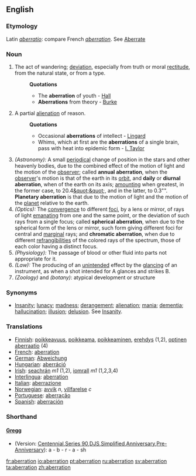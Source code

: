 ==English==
===Etymology===
Latin ''[[aberratio]]'': compare French ''[[aberration]]''. See [[Aberrate]]
===Noun===
#The act of wandering; [[deviation]], especially from truth or moral [[rectitude]], from the natural state, or from a type.
#:'''Quotations'''
#:*The '''aberration''' of youth - [[Hall]]
#:*'''Aberrations''' from theory - [[Burke]]
#A partial [[alienation]] of reason.
#:'''Quotations'''
#:*Occasional '''aberrations''' of intellect - [[Lingard]]
#:*Whims, which at first are the '''aberrations''' of a single brain, pass with heat into epidemic form - [[I. Taylor]]
#''(Astronomy):'' A small [[periodical]] change of position in the stars and other heavenly bodies, due to the combined effect of the motion of light and the motion of the [[observer]]; called '''annual aberration''', when the [[observer]]'s motion is that of the earth in its [[orbit]], and '''daily''' or '''diurnal aberration''', when of the earth on its axis; [[amounting]] when greatest, in the former case, to 20.4[[&quot;&quot]];, and in the latter, to 0.3&quot;&quot;. '''Planetary aberration''' is that due to the motion of light and the motion of the [[planet]] relative to the earth.
#''(Optics):'' The [[convergence]] to different [[focus|foci]], by a lens or mirror, of rays of light [[emanating]] from one and the same point, or the deviation of such rays from a single focus; called '''spherical aberration''', when due to the spherical form of the lens or mirror, such form giving different foci for central and [[marginal]] rays; and '''chromatic aberration''', when due to different [[refrangibilities]] of the colored rays of the spectrum, those of each color having a distinct focus.
#''(Physiology):'' The passage of blood or other fluid into parts not appropriate for it.
#''(Law):'' The producing of an [[unintended]] effect by the [[glancing]] of an instrument, as when a shot intended for A glances and strikes B.
#''(Zoology)'' and ''(botany)'': atypical development or structure

===Synonyms===
*[[Insanity]]; [[lunacy]]; [[madness]]; [[derangement]]; [[alienation]]; [[mania]]; [[dementia]]; [[hallucination]]; [[illusion]]; [[delusion]]. See [[Insanity]].

===Translations===
*[[Finnish]]: [[poikkeavuus]], [[poikkeama]], [[poikkeaminen]], [[erehdys]] (1,2), [[optinen aberraatio]] (4)
*[[French]]: [[aberration]]
*[[German]]: [[Abweichung]]
*[[Hungarian]]: [[aberráció]]
*[[Irish]]: [[seachrán]] ''m1'' (1,2), [[iomrall]] ''m1'' (1,2,3,4)
*[[Interlingua]]: [[aberration]]
*[[Italian]]: [[aberrazione]]
*[[Norwegian]]: [[avvik]] ''n'', [[villfarelse]] ''c''
*[[Portuguese]]: [[aberração]]
*[[Spanish]]: [[aberración]]

===Shorthand===
====[http://en.wikipedia.org/wiki/Gregg_Shorthand Gregg]====
* (Version: [http://en.wikipedia.org/wiki/Gregg_Shorthand#Centennial_Gregg_Shorthand Centennial],[http://en.wikipedia.org/wiki/Gregg_Shorthand#Series_90_Gregg_Shorthand  Series 90],[http://en.wikipedia.org/wiki/Gregg_Shorthand#Diamond_Jubilee_Gregg_Shorthand  DJS],[http://en.wikipedia.org/wiki/Gregg_Shorthand#Simplified_Gregg_Shorthand Simplified],[http://en.wikipedia.org/wiki/Gregg_Shorthand#Anniversary_Gregg_Shorthand Anniversary],[http://en.wikipedia.org/wiki/Gregg_Shorthand#Pre-Anniversary_Gregg_Shorthand Pre-Anniversary]): a - b - r - a - sh

[[fr:aberration]]
[[io:aberration]]
[[pt:aberration]]
[[ru:aberration]]
[[sv:aberration]]
[[ta:aberration]]
[[zh:aberration]]